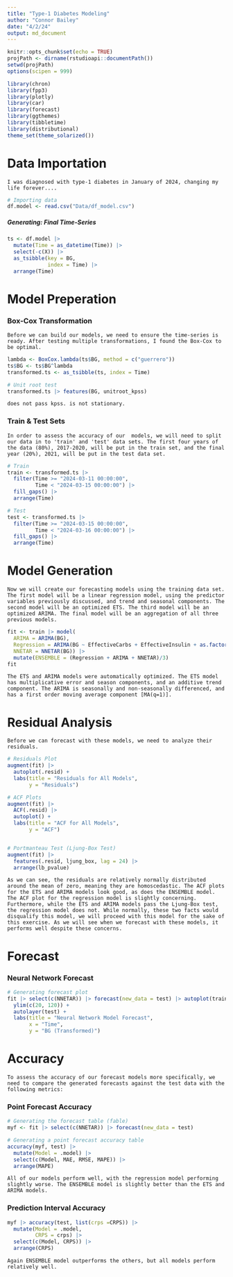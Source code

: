 ```yaml
---
title: "Type-1 Diabetes Modeling"
author: "Connor Bailey"
date: "4/2/24"
output: md_document
---
```


```r
knitr::opts_chunk$set(echo = TRUE)
projPath <- dirname(rstudioapi::documentPath())
setwd(projPath)
options(scipen = 999) 
```
```r

library(chron)
library(fpp3)
library(plotly)
library(car)
library(forecast)
library(ggthemes)
library(tibbletime)
library(distributional)
theme_set(theme_solarized())
```

# Data Importation
```block

I was diagnosed with type-1 diabetes in January of 2024, changing my life forever....

```
```r

# Importing data 
df.model <- read.csv("Data/df_model.csv")

```
##### Generating: Final Time-Series
```r

ts <- df.model |>
  mutate(Time = as_datetime(Time)) |>
  select(-c(X)) |>
  as_tsibble(key = BG,
             index = Time) |>
  arrange(Time)

```

# Model Preperation
### Box-Cox Transformation 
```block
Before we can build our models, we need to ensure the time-series is ready. After testing multiple transformations, I found the Box-Cox to be optimal. 
```
```r

lambda <- BoxCox.lambda(ts$BG, method = c("guerrero"))
ts$BG <- ts$BG^lambda
transformed.ts <- as_tsibble(ts, index = Time)

# Unit root test
transformed.ts |> features(BG, unitroot_kpss)

```
```block
does not pass kpss. is not stationary. 
```


### Train & Test Sets
```block
In order to assess the accuracy of our  models, we will need to split our data in to 'train' and 'test' data sets. The first four years of the data (80%), 2017-2020, will be put in the train set, and the final year (20%), 2021, will be put in the test data set. 
```
```r

# Train
train <- transformed.ts |>
  filter(Time >= "2024-03-11 00:00:00",
         Time < "2024-03-15 00:00:00") |>
  fill_gaps() |> 
  arrange(Time)

# Test
test <- transformed.ts |>
  filter(Time >= "2024-03-15 00:00:00",
         Time < "2024-03-16 00:00:00") |>
  fill_gaps() |>
  arrange(Time)

```





# Model Generation
```block
Now we will create our forecasting models using the training data set. The first model will be a linear regression model, using the predictor variables previously discussed, and trend and seasonal components. The second model will be an optimized ETS. The third model will be an optimized ARIMA. The final model will be an aggregation of all three previous models. 
```
```r

fit <- train |> model(
  ARIMA = ARIMA(BG),  
  Regression = ARIMA(BG ~ EffectiveCarbs + EffectiveInsulin + as.factor(Exercise)),
  NNETAR = NNETAR(BG)) |>
  mutate(ENSEMBLE = (Regression + ARIMA + NNETAR)/3)
fit

```
```block
The ETS and ARIMA models were automatically optimized. The ETS model has multiplicative error and season components, and an additive trend component. The ARIMA is seasonally and non-seasonally differenced, and has a first order moving average component [MA(q=1)]. 
```

# Residual Analysis
```block
Before we can forecast with these models, we need to analyze their residuals. 
```
```r

# Residuals Plot
augment(fit) |>
  autoplot(.resid) +
  labs(title = "Residuals for All Models",
       y = "Residuals")

# ACF Plots
augment(fit) |>
  ACF(.resid) |>
  autoplot() +
  labs(title = "ACF for All Models",
       y = "ACF")


# Portmanteau Test (Ljung-Box Test)
augment(fit) |>
  features(.resid, ljung_box, lag = 24) |>
  arrange(lb_pvalue)

```
```block
As we can see, the residuals are relatively normally distributed around the mean of zero, meaning they are homoscedastic. The ACF plots for the ETS and ARIMA models look good, as does the ENSEMBLE model. The ACF plot for the regression model is slightly concerning. Furthermore, while the ETS and ARIMA models pass the Ljung-Box test, the regression model does not. While normally, these two facts would disqualify this model, we will proceed with this model for the sake of this exercise. As we will see when we forecast with these models, it performs well despite these concerns. 
```


# Forecast

### Neural Network Forecast
```r

# Generating forecast plot
fit |> select(c(NNETAR)) |> forecast(new_data = test) |> autoplot(train) +
  ylim(c(20, 120)) +
  autolayer(test) +
  labs(title = "Neural Network Model Forecast",
       x = "Time",
       y = "BG (Transformed)") 

```
# Accuracy
```block
To assess the accuracy of our forecast models more specifically, we need to compare the generated forecasts against the test data with the following metrics:
```
### Point Forecast Accuracy
``` r

# Generating the forecast table (fable)
myf <- fit |> select(c(NNETAR)) |> forecast(new_data = test)

# Generating a point forecast accuracy table
accuracy(myf, test) |>
  mutate(Model = .model) |>
  select(c(Model, MAE, RMSE, MAPE)) |>
  arrange(MAPE)


```
```block
All of our models perform well, with the regression model performing slightly worse. The ENSEMBLE model is slightly better than the ETS and ARIMA models. 
```
### Prediction Interval Accuracy
``` r

myf |> accuracy(test, list(crps =CRPS)) |>
  mutate(Model = .model,
         CRPS = crps) |>
  select(c(Model, CRPS)) |>
  arrange(CRPS)

```
```block
Again ENSEMBLE model outperforms the others, but all models perform relatively well. 
```